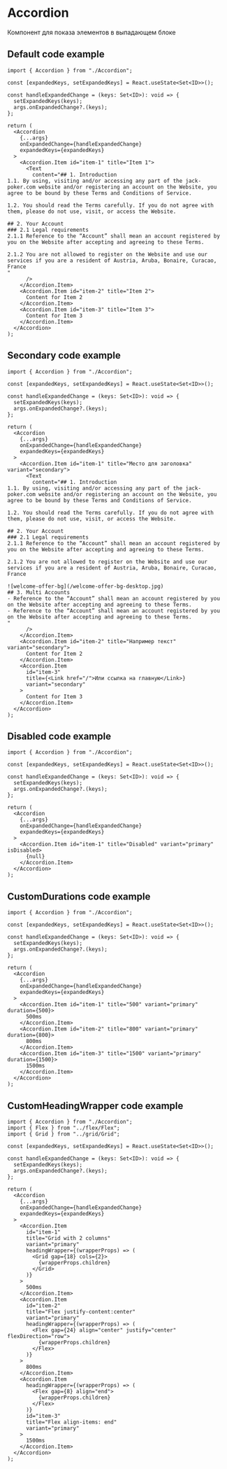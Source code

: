 
<Meta of={stories} />

# Accordion

Компонент для показа элементов в выпадающем блоке

<Controls />

## Default code example

```tsx
import { Accordion } from "./Accordion";

const [expandedKeys, setExpandedKeys] = React.useState<Set<ID>>();

const handleExpandedChange = (keys: Set<ID>): void => {
  setExpandedKeys(keys);
  args.onExpandedChange?.(keys);
};

return (
  <Accordion
    {...args}
    onExpandedChange={handleExpandedChange}
    expandedKeys={expandedKeys}
  >
    <Accordion.Item id="item-1" title="Item 1">
      <Text
        content="## 1. Introduction
1.1. By using, visiting and/or accessing any part of the jack-poker.com website and/or registering an account on the Website, you agree to be bound by these Terms and Conditions of Service.
         
1.2. You should read the Terms carefully. If you do not agree with them, please do not use, visit, or access the Website.

## 2. Your Account
### 2.1 Legal requirements
2.1.1 Reference to the “Account” shall mean an account registered by you on the Website after accepting and agreeing to these Terms.

2.1.2 You are not allowed to register on the Website and use our services if you are a resident of Austria, Aruba, Bonaire, Curacao, France
"
      />
    </Accordion.Item>
    <Accordion.Item id="item-2" title="Item 2">
      Content for Item 2
    </Accordion.Item>
    <Accordion.Item id="item-3" title="Item 3">
      Content for Item 3
    </Accordion.Item>
  </Accordion>
);
```

<Canvas of={stories.Default} />

## Secondary code example

```tsx
import { Accordion } from "./Accordion";

const [expandedKeys, setExpandedKeys] = React.useState<Set<ID>>();

const handleExpandedChange = (keys: Set<ID>): void => {
  setExpandedKeys(keys);
  args.onExpandedChange?.(keys);
};

return (
  <Accordion
    {...args}
    onExpandedChange={handleExpandedChange}
    expandedKeys={expandedKeys}
  >
    <Accordion.Item id="item-1" title="Место для заголовка" variant="secondary">
      <Text
        content="## 1. Introduction
1.1. By using, visiting and/or accessing any part of the jack-poker.com website and/or registering an account on the Website, you agree to be bound by these Terms and Conditions of Service.
         
1.2. You should read the Terms carefully. If you do not agree with them, please do not use, visit, or access the Website.

## 2. Your Account
### 2.1 Legal requirements
2.1.1 Reference to the “Account” shall mean an account registered by you on the Website after accepting and agreeing to these Terms.

2.1.2 You are not allowed to register on the Website and use our services if you are a resident of Austria, Aruba, Bonaire, Curacao, France

![welcome-offer-bg](/welcome-offer-bg-desktop.jpg)
## 3. Multi Accounts
- Reference to the “Account” shall mean an account registered by you on the Website after accepting and agreeing to these Terms.
- Reference to the “Account” shall mean an account registered by you on the Website after accepting and agreeing to these Terms.
"
      />
    </Accordion.Item>
    <Accordion.Item id="item-2" title="Например текст" variant="secondary">
      Content for Item 2
    </Accordion.Item>
    <Accordion.Item
      id="item-3"
      title={<Link href="/">Или ссылка на главную</Link>}
      variant="secondary"
    >
      Content for Item 3
    </Accordion.Item>
  </Accordion>
);
```

<Canvas of={stories.SecondaryVariant} />

## Disabled code example

```tsx
import { Accordion } from "./Accordion";

const [expandedKeys, setExpandedKeys] = React.useState<Set<ID>>();

const handleExpandedChange = (keys: Set<ID>): void => {
  setExpandedKeys(keys);
  args.onExpandedChange?.(keys);
};

return (
  <Accordion
    {...args}
    onExpandedChange={handleExpandedChange}
    expandedKeys={expandedKeys}
  >
    <Accordion.Item id="item-1" title="Disabled" variant="primary" isDisabled>
      {null}
    </Accordion.Item>
  </Accordion>
);
```

<Canvas of={stories.Disabled} />

## CustomDurations code example

```tsx
import { Accordion } from "./Accordion";

const [expandedKeys, setExpandedKeys] = React.useState<Set<ID>>();

const handleExpandedChange = (keys: Set<ID>): void => {
  setExpandedKeys(keys);
  args.onExpandedChange?.(keys);
};

return (
  <Accordion
    {...args}
    onExpandedChange={handleExpandedChange}
    expandedKeys={expandedKeys}
  >
    <Accordion.Item id="item-1" title="500" variant="primary" duration={500}>
      500ms
    </Accordion.Item>
    <Accordion.Item id="item-2" title="800" variant="primary" duration={800}>
      800ms
    </Accordion.Item>
    <Accordion.Item id="item-3" title="1500" variant="primary" duration={1500}>
      1500ms
    </Accordion.Item>
  </Accordion>
);
```

<Canvas of={stories.CustomDurations} />

## CustomHeadingWrapper code example

```tsx
import { Accordion } from "./Accordion";
import { Flex } from "../flex/Flex";
import { Grid } from "../grid/Grid";

const [expandedKeys, setExpandedKeys] = React.useState<Set<ID>>();

const handleExpandedChange = (keys: Set<ID>): void => {
  setExpandedKeys(keys);
  args.onExpandedChange?.(keys);
};

return (
  <Accordion
    {...args}
    onExpandedChange={handleExpandedChange}
    expandedKeys={expandedKeys}
  >
    <Accordion.Item
      id="item-1"
      title="Grid with 2 columns"
      variant="primary"
      headingWrapper={(wrapperProps) => (
        <Grid gap={18} cols={2}>
          {wrapperProps.children}
        </Grid>
      )}
    >
      500ms
    </Accordion.Item>
    <Accordion.Item
      id="item-2"
      title="Flex justify-content:center"
      variant="primary"
      headingWrapper={(wrapperProps) => (
        <Flex gap={24} align="center" justify="center" flexDirection="row">
          {wrapperProps.children}
        </Flex>
      )}
    >
      800ms
    </Accordion.Item>
    <Accordion.Item
      headingWrapper={(wrapperProps) => (
        <Flex gap={8} align="end">
          {wrapperProps.children}
        </Flex>
      )}
      id="item-3"
      title="Flex align-items: end"
      variant="primary"
    >
      1500ms
    </Accordion.Item>
  </Accordion>
);
```

<Canvas of={stories.CustomHeadingWrapper} />
